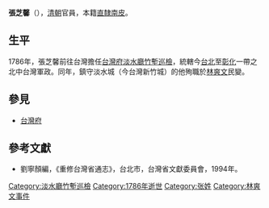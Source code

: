 '''張芝馨'''（{{bd|？||1786年|}}），[[清朝|清朝]]官員，本籍[[直隸|直隸]][[南皮|南皮]]。

== 生平 ==
1786年，張芝馨前往台灣擔任[[台灣府|台灣府]][[淡水廳|淡水廳]][[竹塹|竹塹]][[巡檢|巡檢]]，統轄今[[臺北市|台北]]至[[彰化縣|彰化]]一帶之北中台灣軍政。同年，鎮守淡水城（今台灣新竹城）的他殉職於[[林爽文|林爽文]]民變。

==參見==
*[[台灣府|台灣府]]

==參考文獻==
*劉寧顏編，《重修台灣省通志》，台北市，台灣省文獻委員會，1994年。

{{start box}}
{{s-off}}
{{s-before|[[楊馨|楊馨]]}}
{{s-title|[[台灣府|台灣府]][[淡水廳|淡水廳]][[竹塹|竹塹]][[巡檢|巡檢]]|1786年上任}}
{{s-after|[[李生椿|李生椿]]}}
{{end box}}

[[Category:淡水廳竹塹巡檢|Category:淡水廳竹塹巡檢]]
[[Category:1786年逝世|Category:1786年逝世]]
[[Category:张姓|Category:张姓]]
[[Category:林爽文事件|Category:林爽文事件]]